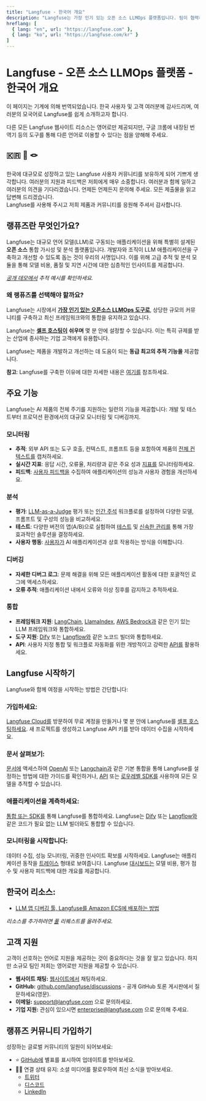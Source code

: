 ```yaml
---
title: "Langfuse - 한국어 개요"
description: "Langfuse는 가장 인기 있는 오픈 소스 LLMOps 플랫폼입니다. 팀이 협력하여 AI 애플리케이션을 개발, 모니터링, 평가 및 디버깅할 수 있도록 도와줍니다."
hreflang: [
  { lang: "en", url: "https://langfuse.com" },
  { lang: "ko", url: "https://langfuse.com/kr" }
]
---
```


# **Langfuse \- 오픈 소스 LLMOps 플랫폼 \- 한국어 개요**

<Callout type="info" emoji="ℹ️">

이 페이지는 기계에 의해 번역되었습니다. 한국 사용자 및 고객 여러분께 감사드리며, 여러분의 모국어로 Langfuse를 쉽게 소개하고자 합니다. 

 다른 모든 Langfuse 웹사이트 리소스는 영어로만 제공되지만, 구글 크롬에 내장된 번역기 등의 도구를 통해 다른 언어로 이용할 수 있다는 점을 양해해 주세요.

</Callout>

## **🇰🇷 🤝 🪢** 

한국에 대규모로 성장하고 있는 Langfuse 사용자 커뮤니티를 보유하게 되어 기쁘게 생각합니다. 여러분의 지원과 피드백은 저희에게 매우 소중합니다. 여러분과 함께 일하고 여러분의 의견을 기다리겠습니다. 언제든 언제든지 문의해 주세요. 모든 제출물을 읽고 답변해 드리겠습니다.  
Langfuse를 사용해 주시고 저희 제품과 커뮤니티를 응원해 주셔서 감사합니다.

## **랭퓨즈란 무엇인가요?**

Langfuse는 대규모 언어 모델(LLM)로 구동되는 애플리케이션을 위해 특별히 설계된 **오픈 소스** 통합 가시성 및 분석 플랫폼입니다. 개발자와 조직이 LLM 애플리케이션을 구축하고 개선할 수 있도록 돕는 것이 우리의 사명입니다. 이를 위해 고급 추적 및 분석 모듈을 통해 모델 비용, 품질 및 지연 시간에 대한 심층적인 인사이트를 제공합니다.

[*공개 데모에서*](/docs/demo) *추적 예시를 확인하세요.*

### **왜 랭퓨즈를 선택해야 할까요?**

Langfuse는 시장에서 [**가장 인기 있는 오픈소스 LLMOps 도구로**](/blog/2024-11-most-used-oss-llmops), 상당한 규모의 커뮤니티를 구축하고 최신 프레임워크와의 통합을 유지하고 있습니다. 

Langfuse는 [**셀프 호스팅이**](/docs/deployment/feature-overview) **쉬우며** 몇 분 안에 설정할 수 있습니다. 이는 특히 규제를 받는 산업에 종사하는 기업 고객에게 유용합니다.

Langfuse는 제품을 개발하고 개선하는 데 도움이 되는 **동급 최고의 추적 기능을** 제공합니다.

**참고**: Langfuse를 구축한 이유에 대한 자세한 내용은 [여기를](/why) 참조하세요.

## **주요 기능**

Langfuse는 AI 제품의 전체 주기를 지원하는 일련의 기능을 제공합니다: 개발 및 테스트부터 프로덕션 환경에서의 대규모 모니터링 및 디버깅까지.

### **모니터링**

* **추적**: 외부 API 또는 도구 호출, 컨텍스트, 프롬프트 등을 포함하여 제품의 [전체 컨텍스트를](/docs/tracing) 캡처하세요.  
* **실시간 지표**: 응답 시간, 오류율, 처리량과 같은 주요 성과 [지표를](/docs/analytics/overview) 모니터링하세요.  
* **피드백**: [사용자 피드백을](/docs/scores/user-feedback) 수집하여 애플리케이션의 성능과 사용자 경험을 개선하세요.

### **분석**

* **평가**: [LLM-as-a-Judge](/docs/scores/model-based-evals) 평가 또는 [인간 주석](/docs/scores/annotation) 워크플로를 설정하여 다양한 모델, 프롬프트 및 구성의 성능을 비교하세요.  
* **테스트**: 다양한 버전의 앱(A/B)으로 실험하여 [테스트](/docs/datasets/overview) 및 [신속한 관리를](/docs/prompts/get-started) 통해 가장 효과적인 솔루션을 결정하세요.  
* **사용자 행동**: [사용자가](/docs/scores/user-feedback) AI 애플리케이션과 상호 작용하는 방식을 이해합니다.

### **디버깅**

* **자세한 디버그 로그**: 문제 해결을 위해 모든 애플리케이션 활동에 대한 포괄적인 로그에 액세스하세요.  
* **오류 추적**: 애플리케이션 내에서 오류와 이상 징후를 감지하고 추적하세요.

### **통합**

* **프레임워크 지원**: [LangChain](/docs/integrations/langchain/tracing), [LlamaIndex](/docs/integrations/llama-index/get-started), [AWS Bedrock과](/docs/integrations/amazon-bedrock) 같은 인기 있는 LLM 프레임워크와 통합하세요.  
* **도구 지원**: [Dify](/docs/integrations/dify) 또는 [Langflow와](/docs/integrations/langflow) 같은 노코드 빌더와 통합하세요.  
* **API**: 사용자 지정 통합 및 워크플로 자동화를 위한 개방적이고 강력한 [API를](https://api.reference.langfuse.com/#get-/api/public/comments) 활용하세요.

## **Langfuse 시작하기**

Langfuse와 함께 여정을 시작하는 방법은 간단합니다:

<Steps>

### **가입하세요:**

[Langfuse Cloud를](https://cloud.langfuse.com/) 방문하여 무료 계정을 만들거나 몇 분 안에 Langfuse를 [셀프 호스팅하세요](/docs/deployment/feature-overview). 새 프로젝트를 생성하고 Langfuse API 키를 받아 데이터 수집을 시작하세요.

### **문서 살펴보기:**

[문서에](https://docs.langfuse.com/) 액세스하여 [OpenAI](/docs/integrations/openai/python/get-started) 또는 [Langchain과](/docs/integrations/langchain/tracing) 같은 기본 통합을 통해 Langfuse를 설정하는 방법에 대한 가이드를 확인하거나, [API](https://api.reference.langfuse.com/#get-/api/public/comments) 또는 [로우레벨 SDK를](/docs/sdk/python/low-level-sdk) 사용하여 모든 모델을 추적할 수 있습니다.

### **애플리케이션을 계측하세요:**

[통합 또는 SDK를](/docs/integrations/overview) 통해 Langfuse를 통합하세요. Langfuse는 [Dify](/docs/integrations/dify) 또는 [Langflow와](/docs/integrations/langflow) 같은 코드가 필요 없는 LLM 빌더와도 통합할 수 있습니다.

### **모니터링을 시작합니다:**

데이터 수집, 성능 모니터링, 귀중한 인사이트 확보를 시작하세요. Langfuse는 애플리케이션 동작을 [트레이스](/docs/tracing) 형태로 보여줍니다. Langfuse [대시보드는](/docs/analytics/overview) 모델 비용, 평가 점수 및 사용자 피드백에 대한 개요를 제공합니다.

</Steps>

## **한국어 리소스:**

- [LLM 앱 디버깅 툴, Langfuse를 Amazon ECS에 배포하는 방법](https://www.youtube.com/watch?v=rrPQcWq5pe8)

*리소스를 추가하려면 [풀](https://github.com/langfuse/langfuse-docs) 리퀘스트를 올려주세요.* 

## **고객 지원**

고객이 선호하는 언어로 지원을 제공하는 것이 중요하다는 것을 잘 알고 있습니다. 하지만 소규모 팀인 저희는 영어로만 지원을 제공할 수 있습니다. 

* **웹사이트 채팅:** [웹사이트에서](/) 채팅하세요.  
* **GitHub:** [github.com/langfuse/discussions](https://github.com/orgs/langfuse/discussions) \- 공개 GitHub 토론 게시판에서 질문하세요(영문).  
* **이메일:** [support@langfuse.com](mailto:support@langfuse.com) 으로 문의하세요.  
* **기업 지원:** 관심이 있으시면 [enterprise@langfuse.com](mailto:enterprise@langfuse.com) 으로 문의해 주세요.

## **랭퓨즈 커뮤니티 가입하기**

성장하는 글로벌 커뮤니티의 일원이 되어보세요:

* ⭐️ [GitHub에](https://github.com/langfuse/langfuse) 별표를 표시하여 업데이트를 받아보세요.  
* 🤷‍♂️ 연결 상태 유지: 소셜 미디어를 팔로우하여 최신 소식을 받아보세요.  
  * [트위터](https://x.com/langfuse)  
  * [디스코드](https://discord.langfuse.com/)  
  * [LinkedIn](https://www.linkedin.com/company/langfuse)